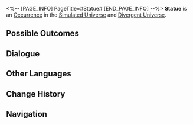 <%-- [PAGE_INFO]
PageTitle=#Statue#
[END_PAGE_INFO] --%>
{{Stub}}
{{Simulated Universe Event Infobox
|id            = 11001
|title         = 
|image         = Occurrence Default.png
|domains_su    = Unknown
|domains_swarm = Unknown
|domains_gng   = Unknown
|domains_du    = Unknown
|domains_und   = Unknown
|requirements  = 
|prev          = 
|next          = 
|characters    = 
|factions      = 
|order         = 070
|order_du      = 013
}}
'''Statue''' is an [[Divergent Universe/Occurrence|Occurrence]] in the [[Simulated Universe]] and [[Divergent Universe]].

==Possible Outcomes==
{{Possible Outcomes
|choice_1 = You can be more "frenzied."
|result_1 = Obtain 2 Blessing(s) of 3-star rarity, and all characters lose HP equal to 99% of their current HP.
|path_1   = Night
|modes_1  = du

|choice_2 = You can be more "frenzied."
|result_2 = The entire team loses HP equal to 99% of their current HP, and obtain 2 Enhanced 2-star Blessing(s) of (Preservation/Remembrance/Nihility/Abundance/The Hunt/Destruction/Elation/Propagation/Erudition).
|path_2   = Erudition
|modes_2  = gng

|choice_3 = Mania takes over you...
|result_3 = The entire team loses HP equal to 99% of their current HP, and obtain 1 Enhanced 3-star Blessing of Abundance.
|path_3   = Abundance
|modes_3  = swarm

|choice_4 = Discard the statue! Be decisive.
|result_4 = Obtain a 2-star Blessing, and all characters lose HP equal to 30% of their current HP.
|modes_4  = gng,su,swarm

|choice_5 = Believe in "THEM" with pure devotion.
|result_5 = Obtain a 3-star Blessing, and all characters lose HP equal to 80% of their current HP.
|modes_5  = gng,su,swarm

|modes_6  = du

|choice_7 = Believe in "THEM" with pure devotion.
|result_7 = Obtain 3 Blessing(s) of 1- to 2-star rarity, and all characters lose HP equal to 50% of their current HP.
|modes_7  = du

|choice_8 = Mania takes over you...
|result_8 = All characters lose HP equal to 80% of their current HP, and enhance 5 random Blessing(s).
|modes_8  = du

|choice_9 = Believe in "THEM" with pure devotion.
|result_9 = All characters lose HP equal to 50% of their current HP, and obtain 3 random Component(s) of 1-star rarity.
|modes_9  = und

|choice_10 = Mania takes over you...
|result_10 = All characters lose HP equal to 80% of their current HP, and obtain 4 random Component(s) of 1-star rarity.
|modes_10  = und

|choice_11 = You can be more '''manic'''.
|result_11 = All characters lose HP equal to 99% of their current HP, and obtain 5 random Component(s) of 1-star rarity.
|modes_11  = und
}}
<!--
==Gameplay Notes==
* 
-->
==Dialogue==
{{Dialogue Start}}
:{{tx}}
{{Dialogue End}}

==Other Languages==
{{Other Languages
|en   = Statue
|zhs  = 雕像
|zht  = 雕像
|ja   = {{Rubi|彫像|ちょうぞう}}
|ko   = 조각상
|es   = Estatua
|fr   = Statue
|ru   = Статуя
|th   = รูปปั้น
|vi   = Bức Tượng
|de   = Statue
|id   = Patung
|pt   = Estátua
}}

==Change History==
{{Change History|1.0}}

==Navigation==
{{Occurrence Navbox}}